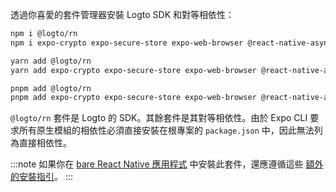 
透過你喜愛的套件管理器安裝 Logto SDK 和對等相依性：

<Tabs>

  <TabItem value="npm" label="npm">

```bash
npm i @logto/rn
npm i expo-crypto expo-secure-store expo-web-browser @react-native-async-storage/async-storage
```

  </TabItem>
  <TabItem value="yarn" label="Yarn">

```bash
yarn add @logto/rn
yarn add expo-crypto expo-secure-store expo-web-browser @react-native-async-storage/async-storage
```

  </TabItem>
  <TabItem value="pnpm" label="pnpm">

```bash
pnpm add @logto/rn
pnpm add expo-crypto expo-secure-store expo-web-browser @react-native-async-storage/async-storage
```

  </TabItem>

</Tabs>

`@logto/rn` 套件是 Logto 的 SDK。其餘套件是其對等相依性。由於 Expo CLI 要求所有原生模組的相依性必須直接安裝在根專案的 `package.json` 中，因此無法列為直接相依性。

:::note
如果你在 [bare React Native 應用程式](https://docs.expo.dev/bare/overview) 中安裝此套件，還應遵循這些 [額外的安裝指引](https://docs.expo.dev/bare/installing-expo-modules/)。
:::
